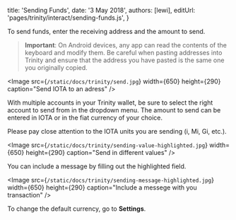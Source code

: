 
title: 'Sending Funds',
date: '3 May 2018',
authors: [lewi],
editUrl: 'pages/trinity/interact/sending-funds.js',
}


To send funds, enter the receiving address and the amount to send.

> **Important**: On Android devices, any app can read the contents of the keyboard and modify them. Be careful when pasting
> addresses into Trinity and ensure that the address you have pasted is the same one you originally copied.

<Image
src={`/static/docs/trinity/send.jpg`}
width={650}
height={290}
caption="Send IOTA to an adress"
/>

With multiple accounts in your Trinity wallet, be sure to select the
right account to send from in the dropdown menu. The amount to send
can be entered in IOTA or in the fiat currency of your choice.

Please pay close attention to the IOTA units you are sending (i, Mi, Gi, etc.).

<Image
src={`/static/docs/trinity/sending-value-highlighted.jpg`}
width={650}
height={290}
caption="Send in different values"
/>

You can include a message by filling out the highlighted field.

<Image
src={`/static/docs/trinity/sending-message-highlighted.jpg`}
width={650}
height={290}
caption="Include a messege with you transaction"
/>

To change the default currency, go to **Settings**.
